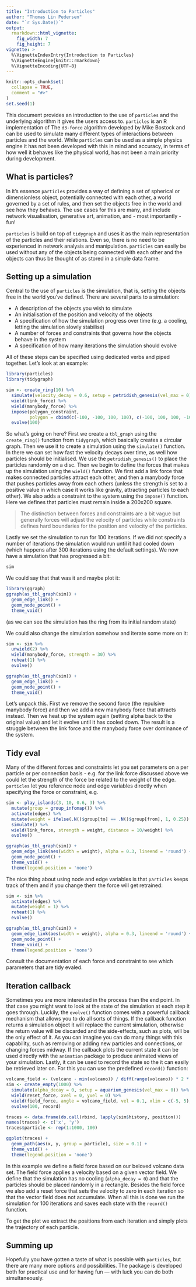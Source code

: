 ```yaml
---
title: "Introduction to Particles"
author: "Thomas Lin Pedersen"
date: "`r Sys.Date()`"
output: 
  rmarkdown::html_vignette:
    fig_width: 7
    fig_height: 7
vignette: >
  %\VignetteIndexEntry{Introduction to Particles}
  %\VignetteEngine{knitr::rmarkdown}
  %\VignetteEncoding{UTF-8}
---
```


```r
knitr::opts_chunk$set(
  collapse = TRUE,
  comment = "#>"
)
set.seed(1)
```

This document provides an introduction to the use of `particles` and the 
underlying algorithm it gives the users access to. `particles` is an R 
implementation of The `d3-force` algorithm developed by Mike Bostock and can be
used to simulate many different types of interactions between particles and the 
world. While `particles` can be used as a simple physics engine it has not been
developed with this in mind and accuracy, in terms of how well it behaves like
the physical world, has not been a main priority during development.

## What is particles?
In it's essence `particles` provides a way of defining a set of spherical or 
dimensionless object, potentially connected with each other, a world 
governed by a set of rules, and then set the objects free in the world and see
how they behaves. The use cases for this are many, and include network 
visualisation, generative art, animation, and - most importantly - fun!

`particles` is build on top of `tidygraph` and uses it as the main 
representation of the particles and their relations. Even so, there is no need
to be experienced in network analysis and manipulation. `particles` can easily
be used without any of the objects being connected with each other and the 
objects can thus be thought of as stored in a simple data frame.

## Setting up a simulation
Central to the use of `particles` is the simulation, that is, setting the 
objects free in the world you've defined. There are several parts to a 
simulation:

- A description of the objects you wish to simulate
- An initialisation of the position and velocity of the objects
- A specification of how the simulation progress over time (e.g. a cooling, 
  letting the simulation slowly stabilise)
- A number of forces and constraints that governs how the objects behave in the
  system
- A specification of how many iterations the simulation should evolve

All of these steps can be specified using dedicated verbs and piped together. 
Let's look at an example:

```r
library(particles)
library(tidygraph)

sim <- create_ring(10) %>% 
  simulate(velocity_decay = 0.6, setup = petridish_genesis(vel_max = 0)) %>% 
  wield(link_force) %>% 
  wield(manybody_force) %>% 
  impose(polygon_constraint, 
         polygon = cbind(c(-100, -100, 100, 100), c(-100, 100, 100, -100))) %>% 
  evolve(100)
```

So what's going on here? First we create a `tbl_graph` using the `create_ring()`
function from `tidygraph`, which basically creates a circular graph. Then we use
it to create a simulation using the `simulate()` function. In there we can set
how fast the velocity decays over time, as well how particles should be 
initialised. We use the `petridish_genesis()` to place the particles randomly on
a disc. Then we begin to define the forces that makes up the simulation using 
the `wield()` function. We first add a link force that makes connected particles
attract each other, and then a manybody force that pushes particles away from 
each others (unless the strength is set to a positive value in which case it
works like gravity, attracting particles to each other). We also adds a 
constraint to the system using the `impose()` function. Here we defines that 
particles must remain inside a 200x200 square. 

>The distinction between forces and constraints are a bit vague but generally 
forces will adjust the velocity of particles while constraints defines hard 
boundaries for the position and velocity of the particles.

Lastly we set the simulation to run for 100 iterations. If we did not specify a
number of iterations the simulation would run until it had cooled down (which
happens after 300 iterations using the default settings). We now have a 
simulation that has progressed a bit:

```r
sim
```

We could say that that was it and maybe plot it:

```r
library(ggraph)
ggraph(as_tbl_graph(sim)) + 
  geom_edge_link() + 
  geom_node_point() + 
  theme_void()
```

(as we can see the simulation has the ring from its initial random state)

We could also change the simulation somehow and iterate some more on it:

```r
sim <- sim %>% 
  unwield(2) %>% 
  wield(manybody_force, strength = 30) %>% 
  reheat(1) %>% 
  evolve()

ggraph(as_tbl_graph(sim)) + 
  geom_edge_link() + 
  geom_node_point() + 
  theme_void()
```

Let's unpack this. First we remove the second force (the repulsive manybody 
force) and then we add a new manybody force that attracts instead. Then we heat
up the system again (setting alpha back to the original value) and let it evolve
until it has cooled down. The result is a struggle between the link force and 
the manybody force over dominance of the system.

## Tidy eval
Many of the different forces and constraints let you set parameters on a per 
particle or per connection basis - e.g. for the link force discussed above we 
could let the strength of the force be related to the weight of the edge. 
`particles` let you reference node and edge variables directly when specifying 
the force or constraint, e.g.

```r
sim <- play_islands(3, 10, 0.6, 3) %>% 
  mutate(group = group_infomap()) %>% 
  activate(edges) %>% 
  mutate(weight = ifelse(.N()$group[to] == .N()$group[from], 1, 0.25)) %>% 
  simulate() %>% 
  wield(link_force, strength = weight, distance = 10/weight) %>% 
  evolve()

ggraph(as_tbl_graph(sim)) + 
  geom_edge_link(aes(width = weight), alpha = 0.3, lineend = 'round') + 
  geom_node_point() + 
  theme_void() + 
  theme(legend.position = 'none')
```

The nice thing about using node and edge variables is that `particles` keeps
track of them and if you change them the force will get retrained:

```r
sim <- sim %>% 
  activate(edges) %>% 
  mutate(weight = 1) %>% 
  reheat(1) %>% 
  evolve()

ggraph(as_tbl_graph(sim)) + 
  geom_edge_link(aes(width = weight), alpha = 0.3, lineend = 'round') + 
  geom_node_point() + 
  theme_void() + 
  theme(legend.position = 'none')
```

Consult the documentation of each force and constraint to see which parameters
that are tidy evaled.

## Iteration callback
Sometimes you are more interested in the process than the end point. In that
case you might want to look at the state of the simulation at each step it goes
through. Luckily, the `evolve()` function comes with a powerful callback 
mechanism that allows you to do all sorts of things. If the callback function
returns a simulation object it will replace the current simulation, otherwise
the return value will be discarded and the side-effects, such as plots, will be
the only effect of it. As you can imagine you can do many things with this 
capability, such as removing or adding new particles and connections, or 
changing forces midway. If the callback plots the current state it can be used
directly with the `animation` package to produce animated views of your 
simulation. Lastly, it can be used to record the state so the it can easily be
retrieved later on. For this you can use the predefined `record()` function:

```r
volcano_field <- (volcano - min(volcano)) / diff(range(volcano)) * 2 * pi
sim <- create_empty(1000) %>% 
  simulate(alpha_decay = 0, setup = aquarium_genesis(vel_max = 0)) %>% 
  wield(reset_force, xvel = 0, yvel = 0) %>% 
  wield(field_force, angle = volcano_field, vel = 0.1, xlim = c(-5, 5), ylim = c(-5, 5)) %>% 
  evolve(100, record)

traces <- data.frame(do.call(rbind, lapply(sim$history, position)))
names(traces) <- c('x', 'y')
traces$particle <- rep(1:1000, 100)

ggplot(traces) +
  geom_path(aes(x, y, group = particle), size = 0.1) + 
  theme_void() + 
  theme(legend.position = 'none')
```

In this example we define a field force based on our beloved volcano data set. 
The field force applies a velocity based on a given vector field. We define that
the simulation has no cooling (`alpha_decay = 0`) and that the particles should 
be placed randomly in a rectangle. Besides the field force we also add a reset
force that sets the velocity to zero in each iteration so that the vector field
does not accumulate. When all this is done we run the simulation for 100 
iterations and saves each state with the `record()` function.

To get the plot we extract the positions from each iteration and simply plots
the trajectory of each particle.

## Summing up
Hopefully you have gotten a taste of what is possible with `particles`, but 
there are many more options and possibilities. The package is developed both
for practical use and for having fun — with luck you can do both simultaneously.
